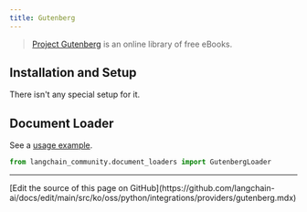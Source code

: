 ```yaml
---
title: Gutenberg
---
```


>[Project Gutenberg](https://www.gutenberg.org/about/) is an online library of free eBooks.

## Installation and Setup

There isn't any special setup for it.

## Document Loader

See a [usage example](/oss/python/integrations/document_loaders/gutenberg).

```python
from langchain_community.document_loaders import GutenbergLoader
```

---

<Callout icon="pen-to-square" iconType="regular">
  [Edit the source of this page on GitHub](https://github.com/langchain-ai/docs/edit/main/src/ko/oss/python/integrations/providers/gutenberg.mdx)
</Callout>
